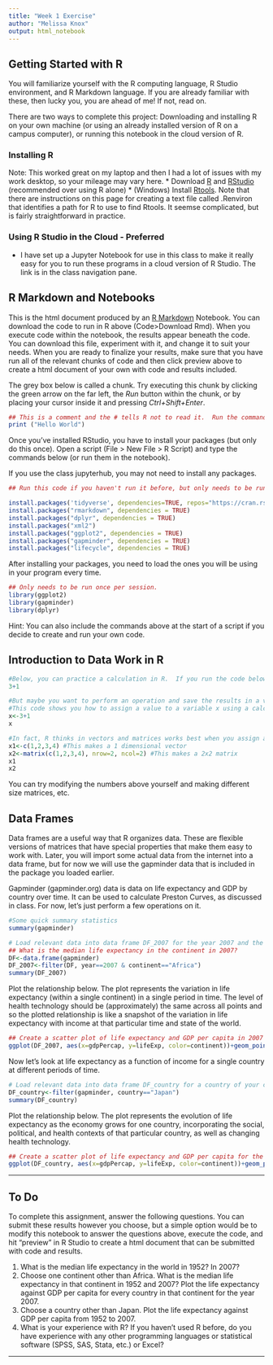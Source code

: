 ```yaml
---
title: "Week 1 Exercise"
author: "Melissa Knox"
output: html_notebook
---
```

## Getting Started with R
You will familiarize yourself with the R computing language, R Studio environment, and R Markdown language. If you are already familiar with these, then lucky you, you are ahead of me! If not, read on.

There are two ways to complete this project: Downloading and installing R on your own machine (or using an already installed version of R on a campus computer), or running this notebook in the cloud version of R.  

### Installing R
Note: This worked great on my laptop and then I had a lot of issues with my work desktop, so your mileage may vary here.
* Download [R](https://cran.r-project.org/) and [RStudio](https://www.rstudio.com/products/rstudio/download/) (recommended over using R alone)
* (Windows) Install [Rtools](https://cran.r-project.org/bin/windows/Rtools/).  Note that there are instructions on this page for creating a text file called .Renviron that identifies a path for R to use to find Rtools.  It seemse complicated, but is fairly straightforward in practice.

### Using R Studio in the Cloud - Preferred
* I have set up a Jupyter Notebook for use in this class to make it really easy for you to run these programs in a cloud version of R Studio.  The link is in the class navigation pane.  

## R Markdown and Notebooks
This is the html document produced by an [R Markdown](http://rmarkdown.rstudio.com) Notebook. You can download the code to run in R above (Code>Download Rmd). When you execute code within the notebook, the results appear beneath the code. You can download this file, experiment with it, and change it to suit your needs. When you are ready to finalize your results, make sure that you have run all of the relevant chunks of code and then click preview above to create a html document of your own with code and results included.

The grey box below is called a chunk.  Try executing this chunk by clicking the green arrow on the far left, the *Run* button within the chunk, or by placing your cursor inside it and pressing *Ctrl+Shift+Enter*.

```r
## This is a comment and the # tells R not to read it.  Run the command below to print out the message "Hello World."
print ("Hello World")
```

Once you've installed RStudio, you have to install your packages (but only do this once). Open a script (File > New File > R Script) and type the commands below (or run them in the notebook).

If you use the class jupyterhub, you may not need to install any packages.
```r
## Run this code if you haven't run it before, but only needs to be run once after you have installed R.

install.packages('tidyverse', dependencies=TRUE, repos="https://cran.rstudio.com")
install.packages("rmarkdown", dependencies = TRUE)
install.packages("dplyr", dependencies = TRUE)
install.packages("xml2")
install.packages("ggplot2", dependencies = TRUE)
install.packages("gapminder", dependencies = TRUE)
install.packages("lifecycle", dependencies = TRUE)
```

After installing your packages, you need to load the ones you will be using in your program every time.  
```r
## Only needs to be run once per session.
library(ggplot2)
library(gapminder)
library(dplyr)
```

Hint: You can also include the commands above at the start of a script if you decide to create and run your own code.

## Introduction to Data Work in R
 
```r
#Below, you can practice a calculation in R.  If you run the code below, R will output the sum.
3+1
```

```r
#But maybe you want to perform an operation and save the results in a variable so that you can use them later in other calculations?
#This code shows you how to assign a value to a variable x using a calculation, and then prints the value of x.
x<-3+1
x
```


```r
#In fact, R thinks in vectors and matrices works best when you assign a bunch of values to a variable.  
x1<-c(1,2,3,4) #This makes a 1 dimensional vector
x2<-matrix(c(1,2,3,4), nrow=2, ncol=2) #This makes a 2x2 matrix
x1
x2
```
You can try modifying the numbers above yourself and making different size matrices, etc.

## Data Frames
Data frames are a useful way that R organizes data.  These are flexible versions of matrices that have special properties that make them easy to work with.  Later, you will import some actual data from the internet into a data frame, but for now we will use the gapminder data that is included in the package you loaded earlier.  

Gapminder (gapminder.org) data is data on life expectancy and GDP by country over time.  It can be used to calculate Preston Curves, as discussed in class.  For now, let's just perform a few operations on it.

```r
#Some quick summary statistics
summary(gapminder)
```

```r
# Load relevant data into data frame DF_2007 for the year 2007 and the continent of Africa.
## What is the median life expectancy in the continent in 2007?
DF<-data.frame(gapminder)
DF_2007<-filter(DF, year==2007 & continent=="Africa")
summary(DF_2007)
```

Plot the relationship below.  The plot represents the variation in life expectancy (within a single continent) in a single period in time.  The level of health technology should be (approximately) the same across all points and so the plotted relationship is like a snapshot of the variation in life expectancy with income at that particular time and state of the world.
```r
## Create a scatter plot of life expectancy and GDP per capita in 2007 for the continent of Africa.
ggplot(DF_2007, aes(x=gdpPercap, y=lifeExp, color=continent))+geom_point()

```

Now let's look at life expectancy as a function of income for a single country at different periods of time.  
```r
# Load relevant data into data frame DF_country for a country of your choosing for all years of data.
DF_country<-filter(gapminder, country=="Japan")
summary(DF_country)
```

Plot the relationship below.  The plot represents the evolution of life expectancy as the economy grows for one country, incorporating the social, political, and health contexts of that particular country, as well as changing health technology.
```r
## Create a scatter plot of life expectancy and GDP per capita for the country of Japan.  
ggplot(DF_country, aes(x=gdpPercap, y=lifeExp, color=continent))+geom_point()
```
****
## To Do
To complete this assignment, answer the following questions. You can submit these results however you choose, but a simple option would be to modify this notebook to answer the questions above, execute the code, and hit "preview" in R Studio to create a html document that can be submitted with code and results.

1. What is the median life expectancy in the world in 1952? In 2007?
2. Choose one continent other than Africa.  What is the median life expectancy in that continent in 1952 and 2007? Plot the life expectancy against GDP per capita for every country in that continent for the year 2007.
3. Choose a country other than Japan.  Plot the life expectancy against GDP per capita from 1952 to 2007.
4. What is your experience with R? If you haven't used R before, do you have experience with any other programming languages or statistical software (SPSS, SAS, Stata, etc.) or Excel?

****
